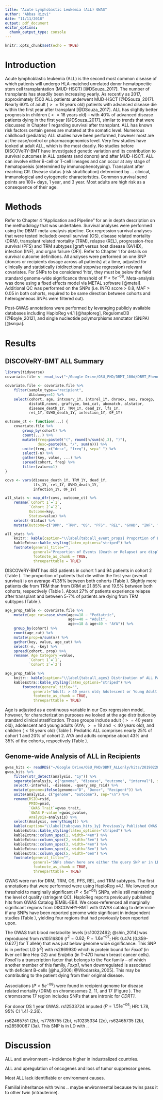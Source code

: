 ```yaml
---
title: "Acute Lymphobastic Leukemia (ALL) GWAS"
author: "Abbas Rizvi"
date: "11/11/2018"
output: pdf_document  
editor_options: 
  chunk_output_type: console
---
```


```r
knitr::opts_chunk$set(echo = TRUE)
```

# Introduction
Acute lymphoblastic leukemia (ALL) is the second most common disease of which patients will undergo HLA-matched unrelated donor hematopoeitic stem cell transplantation (MUD-HSCT)  [@DSouza_2017]. The number of transplants has steadily been increasing yearly. As recently as 2017, approximately 1500 ALL patients underwent MUD-HSCT [@DSouza_2017]. Nearly 60% of adult ($>= 18$ years old) patients with advanced disease die within the first year after transplant [@DSouza_2017]. ALL has slightly better prognosis in children ($<= 18$ years old) -- with 40% of advanced disease patients dying in the first year [@DSouza_2017], similar to trends that were discussed in Chapter 1 regarding survival after transplant. ALL has known risk factors certain genes are mutated at the somatic level. Numerous childhood (pediatric) ALL studies have been performed, however most are at the case/control or pharmacogenomics level. Very few studies have looked at adult ALL, which is the most deadly. No studies before DISCOVeRY-BMT have investigated genetic variation and its contribution to survival outcomes in ALL patients (and donors) and after MUD-HSCT. ALL can involve either B-cell or T-cell lineages and can occur at any stage of hematopoeisis (determined by immunophenotyping). Transplant after reaching CR. Disease status (risk stratification) determined by ... clinical, immunological and cytogenetic characteristics. Common survival send points are 100+ days, 1 year, and 3 year. Most adults are high risk as a consequence of their age. 

# Methods
Refer to Chapter 4 "Application and Pipeline" for an in depth description on the methodology that was undertaken. Survival analyses were performed using the DBMT meta-analysis pipeline. Cox regression survival analyses that were tested included: overall survival (OS), disease related mortality (DRM), transplant related mortality (TRM), relapse (REL), progression-free survival (PFS) and TRM subtypes [graft versus host disease (GVHD), infection (INF), and organ failure (OF)]. Refer to Chapter 1 for details on survival outcome definitions. All analyses were performed on one SNP (donors or recipients dosage across all patients) at a time, adjusted for clinically and statistically (bidirectional stepwise regression) relevant covariates. For SNPs to be considered 'hits', they must be below the field standard genome-wide significance threshold of $P < 5e^{-08}$. Meta-analysis was done using a fixed effects model via METAL software [@metal]. Additional QC was performed on the SNPs (i.e. INFO score > 0.8, MAF > 0.05 in both cohorts, required to be same direction between cohorts and heterogeneous SNPs were filtered out).  

Post-GWAS annotations were performed by leveraging publicly available databases including HaploReg v4.1 [@haploreg], RegulomeDB [@Boyle_2012], and single nucleotide polymorphisms annotator (SNiPA) [@snipa].

# Results

## DISCOVeRY-BMT ALL Summary


```r
library(tidyverse)
covariate.file <- read_tsv("~/Google Drive/OSU_PHD/DBMT_100d/DBMT_PhenoData_EA_long_allVar_20190223.txt")

covariate.file <- covariate.file %>%
    filter(sample_type=="recipient",
           ALLdummy==1) %>%
    select(cohort, age, intxsurv_1Y, intxrel_1Y, dnrsex, sex, racegp,
           distatD,ncmvc, graftype, bmi_cat, abomatch, alstatpr,
           disease_death_1Y, TRM_1Y, dead_1Y, lfs_1Y,
           rel_1Y, GVHD_death_1Y, infection_1Y, OF_1Y) 

outcome_ct <- function(...) {
    covariate.file %>%
        group_by(cohort) %>%
        count(...) %>%
        mutate(freq=paste0("(", round(n/sum(n),3), ")"),
               desc=paste0(n, "/", sum(n))) %>%
        unite(freq, c("desc", "freq"), sep=" ") %>%
        select(-n) %>%
        gather(key, value, ...) %>%
        spread(cohort, freq) %>%
        filter(value==1)
}   

covs <- vars(disease_death_1Y, TRM_1Y, dead_1Y,
             lfs_1Y, rel_1Y, GVHD_death_1Y, 
             infection_1Y, OF_1Y)

all_stats <- map_dfr(covs, outcome_ct) %>%
    rename(`Cohort 1`=`1`,
           `Cohort 2`=`2`,
           Outcome=key,
           Status=value) %>%
    select(-Status) %>%
    mutate(Outcome=c("DRM", "TRM", "OS", "PFS", "REL", "GVHD", "INF", "OF")) 

all_stats %>%
    knitr:: kable(caption="\\label{tab:all_event_props} Proportion of Events at 1-year in DISCOVeRy-BMT ALL Cohorts", booktabs=TRUE, align="c") %>%
    kableExtra::kable_styling(latex_options="striped") %>%
    footnote(general_title="",
             general="Proportion of Events (Death or Relapse) are displayed as the sample size of event (Nevent) divided by the total number of patients in the ALL cohort. Overlapping events are not shown here.",
             footnote_as_chunk = TRUE,
             threeparttable = TRUE)

```

DISCOVeRY-BMT has 483 patients in cohort 1 and 94 patients in cohort 2 (Table \ref{tab:all_event_props}). The proportion of patients that die within the first year (overall survival) is on average 41.35% between both cohorts (Table \ref{tab:all_event_props}). Slightly more patients die from TRM than from DRM at 21.85% and 19.5% between both cohorts, respectively (Table \ref{tab:all_event_props}). About 27% of patients experience relapse after transplant and between 5-7% of patients are dying from TRM subtypes (Table \ref{tab:all_event_props}).


```r
age_prop_table <- covariate.file %>% 
    mutate(age_cat=case_when(age<=18 ~ "Pediatric",
                             age>=40 ~ "Adult",
                             age>=18 & age<40 ~ "AYA")) %>%
    group_by(cohort) %>%
    count(age_cat) %>%
    mutate(prop=n/sum(n)) %>%
    gather(key, value, age_cat) %>%
    select(-n, -key) %>%
    spread(cohort, prop) %>%
    rename(`Age Category`=value,
           `Cohort 1`=`1`,
           `Cohort 2`=`2`)

age_prop_table %>%
    knitr:: kable(caption="\\label{tab:all_ages} Distribution of ALL Patient Age Stratified by DISCOVeRY-BMT Cohorts", booktabs=TRUE, align="c") %>%
    kableExtra::kable_styling(latex_options="striped") %>%
        footnote(general_title="",
             general="Adult: > 40 years old; Adolescent or Young Adult (AYA): > 18 and < 40; Pediatric < 18",
             footnote_as_chunk = TRUE,
             threeparttable = TRUE)
```

Age is adjusted as a continuous variable in our Cox regression model, however, for characterization purposes we looked at the age distribution by standard clinical stratification. Those groups include adult ($>= 40$ years old), adolescent and young adults (AYA; $>= 18$ and $< 40$ years old), and children ($<18$ years old) (Table \ref{tab:all_ages}). Pediatric ALL comprises nearly 25% of cohort 1 and 20% of cohort 2. AYA and adults comprise about 43%  and 35% of the cohorts, respectively (Table \ref{tab:all_ages}). 

## Genome-wide Analysis of ALL in Recipients 
\begin{figure}
    \centering
    \includegraphics[width=\linewidth, height=5in]{~/Desktop/figures/chapter5/R_ALLonly_DRM.jpeg}
    \caption[Manhattan Plot of Recipient ALL DRM GWAS.]{Manhattan Plot of Recipient ALL DRM GWAS. The x-axis are chromosomes 1-22 and the y-axis is the -log10(Pvalue). Each dot is a SNP. The red line is genome wide significance at P < 5e-08. The blue line is suggestive significance at P < 5e-05. The labeled SNPs are genome wide significant hits.}
    \label{fig:r_drm_1y}  
\end{figure}

```r
gwas_hits <- readRDS("~/Google Drive/OSU_PHD/DBMT_ALLonly/hits/20190228_gwas_hits.rds")
gwas_hits %>%
    filter(str_detect(analysis, "1y")) %>%
    separate(analysis, c("genome", "disease", "outcome", "interval"), sep="_") %>%
    select(-interval, -disease, -query_snp_rsid) %>%
    mutate(genome=ifelse(genome=="D", "Donor", "Recipent")) %>%
    unite(analysis, c("genome", "outcome"), sep="\n") %>%
    rename(RSID=rsid,
           PMID=pmid,
           `GWAS Trait`=gwas_trait,
           `GWAS P-value`=gwas_pvalue,
           Analysis=analysis) %>%
    select(Analysis, everything()) %>%
    kable(caption="\\label{tab:gwas_hits_1y} Previously Published GWAS Traits from GWAS Catalog Reproduced in DISCOVeRY-BMT 1 Year ALL Analysis.", digits=60, align='c') %>%
    kableExtra::kable_styling(latex_options="striped") %>%
    kableExtra::column_spec(1, width="4em") %>%
    kableExtra::column_spec(2, width="5em") %>%
    kableExtra::column_spec(3, width="4em") %>%
    kableExtra::column_spec(4, width="8em") %>%
    kableExtra::column_spec(5, width="6em") %>%
    footnote(general_title="",
             general="SNPs shown here are either the query SNP or in LD (r2 > 0.8) with the query SNP.",
             footnote_as_chunk = TRUE,
             threeparttable = TRUE)
```

GWAS were run for DRM, TRM, OS, PFS, REL, and TRM subtypes. The first annotations that were performed were using HaploReg v4.1. We lowered our threshold to marginally significant ($P < 5e^{-06}$) SNPs, while still maintaining the level of quality (stringent QC). HaploReg reports previously published hits from GWAS Catalog (EMBL-EBI). We cross-referenced all marginally significant regions from DISCOVeRY-BMT with GWAS catalog to determine if any SNPs have been reported genome wide significant in independent studies (Table \ref{tab:gwas_hits_1y}), yielding four regions that had previously been reported upon. 

The GWAS trait blood metabolite levels [rs10022462; @shin_2014] was reproduced from rs10516806 ($r^{2} = 0.82$; $P=1.6e^{-07}$; HR: 0.474 [0.359-0.627] for T allele) that was just below genome wide significance. This SNP is in perfect LD ($r^2$) with rs2869930 which is protein bound for *Foxa1* (in liver cell line Hep G2) and *Eralpha* (in T-47D human breast cancer cells). *Foxa1* is a transcription factor that belongs to the *Fox* family -- of which another member of this family, *Foxp1*, when downregulated is associated with deficient B-cells  [@hu_2006; @Wlodarska_2005]. This may be contributing to the patient dying from their original disease. 


Associations ($P < 5e^{-08}$) were found in recipient genome for disease related mortality (DRM) on chromosomes 2, 11, and 17 (Figure \ref{fig:r_drm_1y}). The chromosome 17 region includes SNPs that are intronic for *CDRT1*.  








\begin{figure}
    \centering
    \includegraphics[width=\linewidth, height=5in]{~/Desktop/figures/chapter5/R_ALLonly_TRM.jpeg}
    \caption[Recipient TRM 1 Year Manhattan Plot]{Recipient TRM 1 Year Manhattan Plot}
    \label{fig:r_trm_1y}  
\end{figure}

\begin{figure}
    \centering
    \includegraphics[width=\linewidth, height=5in]{~/Desktop/figures/chapter5/r_of_1y_gwas_hit.png}
    \caption[Recipient OF Region Chromosome 6.]{Recipient OF Region Chromosome 6. Sentinal SNP is rs6915410. Previous GWAS hit rs7744392 for trait contracts in type 2 diabetes. In perfect LD with rs13362808 which is cis eQTL in blood tissue.}
    \label{fig:r_of_1y}  
\end{figure}


\begin{figure}
    \centering
    \includegraphics[width=\linewidth, height=5in]{~/Desktop/figures/chapter5/R_ALLonly_OS.jpeg}
    \caption[Recipient OS 1 Year Manhattan Plot]{Recipient OS 1 Year Manhattan Plot}
    \label{fig:r_os_1y}  
\end{figure}





\begin{figure}
    \centering
    \includegraphics[width=\linewidth, height=5in]{~/Desktop/figures/chapter5/D_ALLonly_OS.jpeg}
    \caption[Manhattan Plot of Donor ALL OS GWAS.]{Manhattan Plot of Donor ALL OS GWAS. Each dot is a SNP. Green box is ...}
    \label{fig:d_os_1y}  
\end{figure}


\begin{figure}
    \centering
    \includegraphics[width=\linewidth, height=5in]{~/Desktop/figures/chapter5/D_ALLonly_TRM.jpeg}
    \caption[Manhattan Plot of Donor ALL TRM GWAS.]{Manhattan Plot of Donor ALL TRM GWAS. Each dot is a SNP. This is here to talk about GVHD.}
    \label{fig:d_trm_1y}  
\end{figure}


For donor OS 1 year GWAS. rs12533724 imputed ($P = 1.51\text{e}^{-06}$; HR: 1.78, 95% CI 1.41-2.26).


rs62465751 (2b), rs7785755 (2b), rs10235334 (2c), rs62465735 (2b), rs28590087 (3a). This SNP is in LD with ..


\begin{figure}
    \centering
    \includegraphics[width=\linewidth, height=5in]{~/Desktop/figures/chapter5/rs9783053_1_D_ALLonly_GVHD.png}
    \caption[Donor GVHD Region Chromosome 1.]{Donor GVHD Region Chromosome 1. Sentinal SNP is rs9783053. RegulomeDB 1A. Typed SNP}
    \label{fig:d_gvhd_1y}  
\end{figure}


# Discussion

ALL and environment -- incidence higher in industralized countries.

ALL and upregulation of oncogenes and loss of tumor suppressor genes. 

Most ALL lack identifiable or environment causes.

Familial inheritance with twins .. maybe environmental because twins pass it to other twin (intrauterine).


